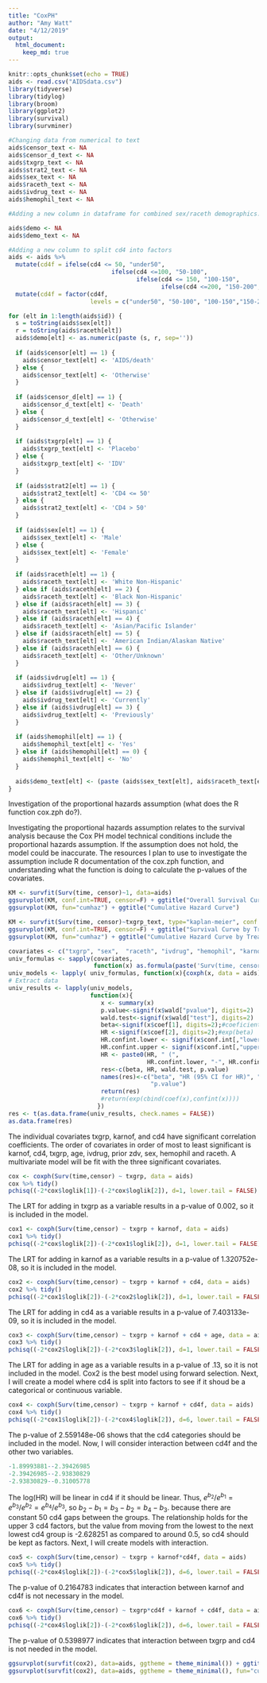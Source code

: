 ```yaml
---
title: "CoxPH"
author: "Amy Watt"
date: "4/12/2019"
output: 
  html_document: 
    keep_md: true
---
```


```r
knitr::opts_chunk$set(echo = TRUE)
aids <- read.csv("AIDSdata.csv")
library(tidyverse)
library(tidylog)
library(broom)
library(ggplot2)
library(survival)
library(survminer)
```

```r
#Changing data from numerical to text
aids$censor_text <- NA
aids$censor_d_text <- NA
aids$txgrp_text <- NA
aids$strat2_text <- NA
aids$sex_text <- NA
aids$raceth_text <- NA
aids$ivdrug_text <- NA
aids$hemophil_text <- NA

#Adding a new column in dataframe for combined sex/raceth demographics.

aids$demo <- NA
aids$demo_text <- NA

#Adding a new column to split cd4 into factors
aids <- aids %>% 
  mutate(cd4f = ifelse(cd4 <= 50, "under50", 
                             ifelse(cd4 <=100, "50-100",
                                    ifelse(cd4 <= 150, "100-150",
                                           ifelse(cd4 <=200, "150-200", "over200"))))) %>%
  mutate(cd4f = factor(cd4f,
                       levels = c("under50", "50-100", "100-150","150-200", "over200")))
```

```r
for (elt in 1:length(aids$id)) {
  s = toString(aids$sex[elt])
  r = toString(aids$raceth[elt])
  aids$demo[elt] <- as.numeric(paste (s, r, sep=''))
  
  if (aids$censor[elt] == 1) {
    aids$censor_text[elt] <- 'AIDS/death'
  } else {
    aids$censor_text[elt] <- 'Otherwise'
  }
  
  if (aids$censor_d[elt] == 1) {
    aids$censor_d_text[elt] <- 'Death'
  } else {
    aids$censor_d_text[elt] <- 'Otherwise'
  }
  
  if (aids$txgrp[elt] == 1) {
    aids$txgrp_text[elt] <- 'Placebo'
  } else {
    aids$txgrp_text[elt] <- 'IDV'
  }
  
  if (aids$strat2[elt] == 1) {
    aids$strat2_text[elt] <- 'CD4 <= 50'
  } else {
    aids$strat2_text[elt] <- 'CD4 > 50'
  }
  
  if (aids$sex[elt] == 1) {
    aids$sex_text[elt] <- 'Male'
  } else {
    aids$sex_text[elt] <- 'Female'
  }
  
  if (aids$raceth[elt] == 1) {
    aids$raceth_text[elt] <- 'White Non-Hispanic'
  } else if (aids$raceth[elt] == 2) {
    aids$raceth_text[elt] <- 'Black Non-Hispanic'
  } else if (aids$raceth[elt] == 3) {
    aids$raceth_text[elt] <- 'Hispanic'
  } else if (aids$raceth[elt] == 4) {
    aids$raceth_text[elt] <- 'Asian/Pacific Islander'
  } else if (aids$raceth[elt] == 5) {
    aids$raceth_text[elt] <- 'American Indian/Alaskan Native'
  } else if (aids$raceth[elt] == 6) {
    aids$raceth_text[elt] <- 'Other/Unknown'
  }
  
  if (aids$ivdrug[elt] == 1) {
    aids$ivdrug_text[elt] <- 'Never'
  } else if (aids$ivdrug[elt] == 2) {
    aids$ivdrug_text[elt] <- 'Currently'
  } else if (aids$ivdrug[elt] == 3) {
    aids$ivdrug_text[elt] <- 'Previously'
  }
  
  if (aids$hemophil[elt] == 1) {
    aids$hemophil_text[elt] <- 'Yes'
  } else if (aids$hemophil[elt] == 0) {
    aids$hemophil_text[elt] <- 'No'
  }
  
  aids$demo_text[elt] <- (paste (aids$sex_text[elt], aids$raceth_text[elt], sep=', '))
}
```  

Investigation of the proportional hazards assumption (what does the R function cox.zph do?).

Investigating the proportional hazards assumption relates to the survival analysis because the Cox PH model technical conditions include the proportional hazards assumption. If the assumption does not hold, the model could be inaccurate. The resources I plan to use to investigate the assumption include R documentation of the cox.zph function, and understanding what the function is doing to calculate the p-values of the covariates. 


```r
KM <- survfit(Surv(time, censor)~1, data=aids)
ggsurvplot(KM, conf.int=TRUE, censor=F) + ggtitle("Overall Survival Curve")
ggsurvplot(KM, fun="cumhaz") + ggtitle("Cumulative Hazard Curve")
```
```r
KM <- survfit(Surv(time, censor)~txgrp_text, type="kaplan-meier", conf.type="log", data=aids)
ggsurvplot(KM, conf.int=TRUE, censor=F) + ggtitle("Survival Curve by Treatment")
ggsurvplot(KM, fun="cumhaz") + ggtitle("Cumulative Hazard Curve by Treatment")
```

```r
covariates <- c("txgrp", "sex",  "raceth", "ivdrug", "hemophil", "karnof", "cd4", "priorzdv", "age")
univ_formulas <- sapply(covariates,
                        function(x) as.formula(paste('Surv(time, censor)~', x)))
univ_models <- lapply( univ_formulas, function(x){coxph(x, data = aids)})
# Extract data 
univ_results <- lapply(univ_models,
                       function(x){ 
                          x <- summary(x)
                          p.value<-signif(x$wald["pvalue"], digits=2)
                          wald.test<-signif(x$wald["test"], digits=2)
                          beta<-signif(x$coef[1], digits=2);#coeficient beta
                          HR <-signif(x$coef[2], digits=2);#exp(beta)
                          HR.confint.lower <- signif(x$conf.int[,"lower .95"], 2)
                          HR.confint.upper <- signif(x$conf.int[,"upper .95"],2)
                          HR <- paste0(HR, " (", 
                                       HR.confint.lower, "-", HR.confint.upper, ")")
                          res<-c(beta, HR, wald.test, p.value)
                          names(res)<-c("beta", "HR (95% CI for HR)", "wald.test", 
                                        "p.value")
                          return(res)
                          #return(exp(cbind(coef(x),confint(x))))
                         })
res <- t(as.data.frame(univ_results, check.names = FALSE))
as.data.frame(res)
```
The individual covariates txgrp, karnof, and cd4 have significant correlation coefficients. The order of covariates in order of most to least significant is karnof, cd4, txgrp, age, ivdrug, prior zdv, sex, hemophil and raceth. A multivariate model will be fit with the three significant covariates. 
```r
cox <- coxph(Surv(time,censor) ~ txgrp, data = aids)
cox %>% tidy()
pchisq((-2*cox$loglik[1])-(-2*cox$loglik[2]), d=1, lower.tail = FALSE)
```
The LRT for adding in txgrp as a variable results in a p-value of 0.002, so it is included in the model. 

```r
cox1 <- coxph(Surv(time,censor) ~ txgrp + karnof, data = aids)
cox1 %>% tidy()
pchisq((-2*cox$loglik[2])-(-2*cox1$loglik[2]), d=1, lower.tail = FALSE)
```
The LRT for adding in karnof as a variable results in a p-value of 1.320752e-08, so it is included in the model.

```r
cox2 <- coxph(Surv(time,censor) ~ txgrp + karnof + cd4, data = aids)
cox2 %>% tidy()
pchisq((-2*cox1$loglik[2])-(-2*cox2$loglik[2]), d=1, lower.tail = FALSE)
```
The LRT for adding in cd4 as a variable results in a p-value of 7.403133e-09, so it is included in the model. 

```r
cox3 <- coxph(Surv(time,censor) ~ txgrp + karnof + cd4 + age, data = aids)
cox3 %>% tidy()
pchisq((-2*cox2$loglik[2])-(-2*cox3$loglik[2]), d=1, lower.tail = FALSE)
```
The LRT for adding in age as a variable results in a p-value of .13, so it is not included in the model. Cox2 is the best model using forward selection. Next, I will create a model where cd4 is split into factors to see if it shoud be a categorical or continuous variable. 

```r
cox4 <- coxph(Surv(time,censor) ~ txgrp + karnof + cd4f, data = aids)
cox4 %>% tidy()
pchisq((-2*cox1$loglik[2])-(-2*cox4$loglik[2]), d=6, lower.tail = FALSE)
```
The p-value of 2.559148e-06 shows that the cd4 categories should be included in the model. Now, I will consider interaction between cd4f and the other two variables. 

```r
-1.89993881--2.39426985
-2.39426985--2.93830829
-2.93830829--0.31005778
```
The log(HR) will be linear in cd4 if it should be linear. Thus, $e^{b_2}/e^{b_1}=e^{b_3}/e^{b_2}=e^{b_4}/e^{b_3}$, so $b_2-b_1=b_3-b_2=b_4-b_3$. because there are constant 50 cd4 gaps between the groups. The relationship holds for the upper 3 cd4 factors, but the value from moving from the lowest to the next lowest cd4 group is -2.628251 as compared to around 0.5, so cd4 should be kept as factors. Next, I will create models with interaction. 

```r
cox5 <- coxph(Surv(time,censor) ~ txgrp + karnof*cd4f, data = aids)
cox5 %>% tidy()
pchisq((-2*cox4$loglik[2])-(-2*cox5$loglik[2]), d=6, lower.tail = FALSE)
```
The p-value of 0.2164783 indicates that interaction between karnof and cd4f is not necessary in the model. 

```r
cox6 <- coxph(Surv(time,censor) ~ txgrp*cd4f + karnof + cd4f, data = aids)
cox6 %>% tidy()
pchisq((-2*cox4$loglik[2])-(-2*cox6$loglik[2]), d=6, lower.tail = FALSE)
```
The p-value of 0.5398977 indicates that interaction between txgrp and cd4 is not needed in the model. 
```r
ggsurvplot(survfit(cox2), data=aids, ggtheme = theme_minimal()) + ggtitle ("Survival Curve")
ggsurvplot(survfit(cox2), data=aids, ggtheme = theme_minimal(), fun="cumhaz") + ggtitle("Cumulative Hazard Curve")
```